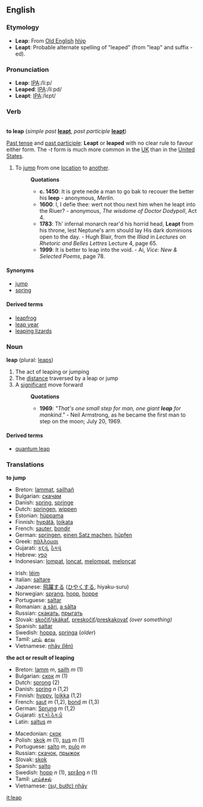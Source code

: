 ==English==
===Etymology===
*'''Leap''': From [[Old English]] [[hlýp]]
*'''Leapt''': Probable alternate spelling of "leaped" (from "leap" and suffix -ed).

===Pronunciation===
*'''Leap''': [[Pronunciation guide|IPA]]:/li&#720;p/
*'''Leaped''': [[Pronunciation guide|IPA]]:/li&#720;pd/
*'''Leapt''': [[Pronunciation guide|IPA]]:/l&#603;pt/

===Verb===
{{en-infl-reg-consonant|leap||}}<br>
'''to leap''' (''simple past'' '''[[leapt]]''', ''past participle'' '''[[leapt]]''')

[[Past tense]] and [[past participle]]: '''Leapt''' or '''leaped''' with no clear rule to favour either form.  The ''-t'' form is much more common in the [[United Kingdom|UK]] than in the [[United States]].

# To [[jump]] from one [[location]] to [[another]].
#:'''Quotations'''
#:* '''c. 1450''': It is grete nede a man to go bak to recouer the better his '''leep''' - anonymous, ''Merlin''.
#:* '''1600''': I, I defie thee: wert not thou next him when he leapt into the Riuer? - anonymous, ''The wisdome of Doctor Dodypoll'', Act 4.
#:* '''1783''': Th' infernal monarch rear'd his horrid head, '''Leapt''' from his throne, lest Neptune's arm should lay His dark dominions open to the day. - Hugh Blair, from the ''Illiad'' in ''Lectures on Rhetoric and Belles Lettres'' Lecture 4, page 65.
#:* '''1999''': It is better to leap into the void.  - Ai, ''Vice: New & Selected Poems'', page 78. 

====Synonyms====
*[[jump]]
*[[spring]]

====Derived terms====
*[[leapfrog]]
*[[leap year]]
*[[leaping lizards]]

===Noun===
'''leap''' (plural: [[leaps]])
#The act of leaping or jumping
#The [[distance]] traversed by a leap or jump
#A [[significant]] move forward
#:'''Quotations'''
#:* '''1969''': ''"That's one small step for man, one giant '''leap''' for mankind."'' - Neil Armstrong, as he became the first man to step on the moon; July 20, 1969.

====Derived terms====
*[[quantum leap]]

===Translations===
'''to jump'''
{{top}}
*Breton: [[lammat]], [[sailhañ]]
*Bulgarian: [[скачам]]
*Danish: [[spring]], [[springe]]
*Dutch: [[springen]], [[wippen]]
*Estonian: [[hüppama]]
*Finnish: [[hypätä]], [[loikata]]
*French: [[sauter]], [[bondir]]
*German: [[springen]], [[einen Satz machen]], [[hüpfen]]
*Greek: [[πάλλομαι]]
*Gujarati: [[કૂદવું]], [[ઠેકવું]]
*Hebrew: [[קפץ]]
*Indonesian: [[lompat]], [[loncat]], [[lompat|melompat]], [[loncat|meloncat]]
{{mid}}
*Irish: [[léim]]
*Italian: [[saltare]]
*Japanese: [[飛躍]]する ([[ひやく]]する, hiyaku-suru)
*Norwegian: [[sprang]], [[hopp]], [[hoppe]]
*Portuguese: [[saltar]]
*Romanian: [[a sări]], [[a sălta]]
*Russian: [[скакать]], [[прыгать]]
*Slovak: [[skočiť]]/[[skákať]], [[preskočiť]]/[[preskakovať]] ''(over something)''
*Spanish: [[saltar]]
*Swedish: [[hoppa]], [[springa]] (''older'')
*Tamil: [[பாய்]], [[தாவு]]
*Vietnamese: [[nhảy|nhảy (lên)]]
{{bottom}}
'''the act or result of leaping'''
{{top}}
*Breton: [[lamm]] ''m'', [[sailh]] ''m'' (1)
*Bulgarian: [[скок]] ''m'' (1)
*Dutch: [[sprong]] (2)
*Danish: [[spring]] ''n'' (1,2)
*Finnish: [[hyppy]], [[loikka]] (1,2)
*French: [[saut]] ''m'' (1,2), [[bond]] ''m'' (1,3)
*German: [[Sprung]] ''m'' (1,2)
*Gujarati: [[કૂદકો]],[[ઠેકડો]]
*Latin: [[saltus]] ''m''
{{mid}}
*Macedonian: [[скок]]
*Polish: [[skok]] ''m'' (1), [[sus]] ''m'' (1)
*Portuguese: [[salto]] ''m'', [[pulo]] ''m''
*Russian: [[скачок]], [[прыжок]]
*Slovak: [[skok]]
*Spanish: [[salto]]
*Swedish: [[hopp]] ''n'' (1), [[språng]] ''n'' (1)
*Tamil: [[பாய்ச்சல்]]
*Vietnamese: [[nhảy|(sự, bước) nhảy]]
{{bottom}}

[[it:leap]]